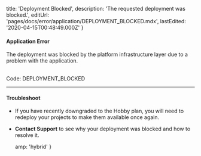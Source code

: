 
  title: 'Deployment Blocked',
  description: 'The requested deployment was blocked.',
  editUrl: 'pages/docs/error/application/DEPLOYMENT_BLOCKED.mdx',
  lastEdited: '2020-04-15T00:48:49.000Z'
}

#### Application Error

The deployment was blocked by the platform infrastructure layer due to a problem with the application.

<br />

<Note label={false}>
  Code: <InlineCode>DEPLOYMENT_BLOCKED</InlineCode>
</Note>

---

#### Troubleshoot

- If you have recently downgraded to the Hobby plan, you will need to redeploy your projects to make them available once again.
- **<EmailLink type="support">Contact Support</EmailLink>** to see why your deployment was blocked and how to resolve it.


  amp: 'hybrid'
}
